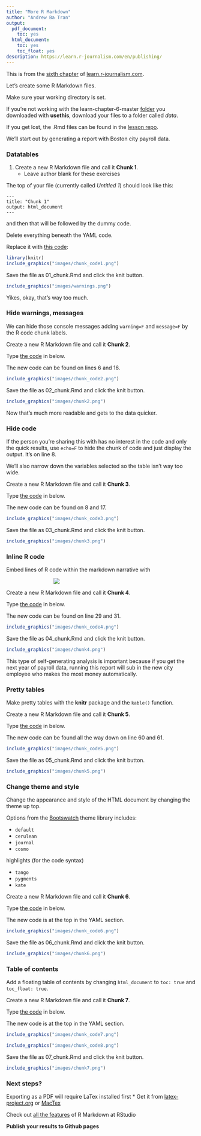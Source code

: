 ```yaml
---
title: "More R Markdown"
author: "Andrew Ba Tran"
output:
  pdf_document:
    toc: yes
  html_document:
    toc: yes
    toc_float: yes
description: https://learn.r-journalism.com/en/publishing/
---
```


This is from the [sixth chapter](https://learn.r-journalism.com/en/publishing/more_rmarkdown/more-rmarkdown/) of [learn.r-journalism.com](https://learn.r-journalism.com/).

Let's create some R Markdown files.

Make sure your working directory is set.

If you're not working with the learn-chapter-6-master [folder](https://github.com/r-journalism/learn-chapter-6) you downloaded with **usethis**, download your files to a folder called *data*.

If you get lost, the .Rmd files can be found in the [lesson repo](https://github.com/r-journalism/learn-chapter-6).

We'll start out by generating a report with Boston city payroll data.

### Datatables

1. Create a new R Markdown file and call it **Chunk 1**.
    * Leave author blank for these exercises

The top of your file (currently called *Untitled 1*) should look like this:

```
---
title: "Chunk 1"
output: html_document
---
```

and then that will be followed by the dummy code.

Delete everything beneath the YAML code.

Replace it with [this code](https://gist.github.com/andrewbtran/1af1ad6a9059e2521de53976e4934a1c):


```r
library(knitr)
include_graphics("images/chunk_code1.png")
```


Save the file as 01_chunk.Rmd and click the knit button.


```r
include_graphics("images/warnings.png")
```



Yikes, okay, that's way too much. 

### Hide warnings, messages

We can hide those console messages adding `warning=F` and `message=F` by the R code chunk labels.

Create a new R Markdown file and call it **Chunk 2**.

Type [the code](https://gist.github.com/andrewbtran/fb45ca115207549ce6d136917bf8d24c) in below.

The new code can be found on lines 6 and 16.


```r
include_graphics("images/chunk_code2.png")
```

<script src="https://gist.github.com/andrewbtran/fb45ca115207549ce6d136917bf8d24c.js"></script>

Save the file as 02_chunk.Rmd and click the knit button.


```r
include_graphics("images/chunk2.png")
```




Now that's much more readable and gets to the data quicker.

### Hide code

If the person you're sharing this with has no interest in the code and only the quick results, use `echo=F` to hide the chunk of code and just display the output. It's on line 8.

We'll also narrow down the variables selected so the table isn't way too wide.

Create a new R Markdown file and call it **Chunk 3**.

Type [the code](https://gist.github.com/andrewbtran/8784cf26ad18309a17687d3e416541ed) in below.

The new code can be found on 8 and 17.



```r
include_graphics("images/chunk_code3.png")
```


Save the file as 03_chunk.Rmd and click the knit button.


```r
include_graphics("images/chunk3.png")
```


### Inline R code

Embed lines of R code within the markdown narrative with

<div style="width:50%; margin-left:auto; margin-right:auto;"><img src="http://learn.r-journalism.com/publishing/rmarkdown/images/inline.png"></div>

Create a new R Markdown file and call it **Chunk 4**.

Type [the code](https://gist.github.com/andrewbtran/cad0673cdd4cf527f6781a94f597bd0c) in below.

The new code can be found on line 29 and 31.


```r
include_graphics("images/chunk_code4.png")
```


Save the file as 04_chunk.Rmd and click the knit button.


```r
include_graphics("images/chunk4.png")
```




This type of self-generating analysis is important because if you get the next year of payroll data, running this report will sub in the new city employee who makes the most money automatically.

### Pretty tables

Make pretty tables with the **knitr** package and the `kable()` function.


Create a new R Markdown file and call it **Chunk 5**.

Type [the code](https://gist.github.com/andrewbtran/1751cc2e09acae6f1778f481b86b9a17) in below.

The new code can be found all the way down on line 60 and 61.


```r
include_graphics("images/chunk_code5.png")
```

Save the file as 05_chunk.Rmd and click the knit button.


```r
include_graphics("images/chunk5.png")
```




### Change theme and style

Change the appearance and style of the HTML document by changing the theme up top.

Options from the [Bootswatch](http://bootswatch.com/) theme library includes:

- `default`
- `cerulean`
- `journal`
- `cosmo`

highlights (for the code syntax)

- `tango`
- `pygments`
- `kate`

Create a new R Markdown file and call it **Chunk 6**.

Type [the code](https://gist.github.com/andrewbtran/ccbdf93edfbf2d700aafa2eaea39e6f3) in below.

The new code is at the top in the YAML section.


```r
include_graphics("images/chunk_code6.png")
```

Save the file as 06_chunk.Rmd and click the knit button.


```r
include_graphics("images/chunk6.png")
```



### Table of contents

Add a floating table of contents by changing `html_document` to `toc: true` and `toc_float: true`.

Create a new R Markdown file and call it **Chunk 7**.

Type [the code](https://gist.github.com/andrewbtran/59cebe7576e99a7773f3e694b0f0bb3b) in below.

The new code is at the top in the YAML section.


```r
include_graphics("images/chunk_code7.png")
```



```r
include_graphics("images/chunk_code8.png")
```

Save the file as 07_chunk.Rmd and click the knit button.


```r
include_graphics("images/chunk7.png")
```




### Next steps?

Exporting as a PDF will require LaTex installed first
  * Get it from [latex-project.org](https://www.latex-project.org/get/) or [MacTex](http://www.tug.org/mactex/)

Check out [all the features](http://rmarkdown.rstudio.com/html_document_format.html#overview) of R Markdown at RStudio

**Publish your results to Github pages**